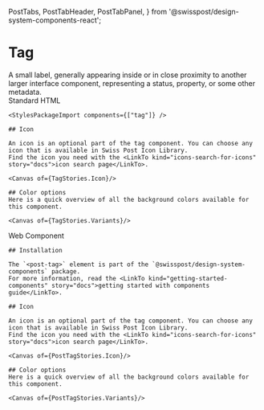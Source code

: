   PostTabs,
  PostTabHeader,
  PostTabPanel,
} from '@swisspost/design-system-components-react';

<Meta of={TagStories}/>

# Tag

<div className="lead">
  A small label, generally appearing inside or in close proximity to another larger interface component, representing a status, property, or some other metadata.
</div>
<PostTabs>
  <PostTabHeader slot="tabs" panel="standardHTML">Standard HTML</PostTabHeader>
  <PostTabPanel name="standardHTML">
    <Canvas of={TagStories.Default} sourceState="shown"/>
    <div className="hide-col-default">
      <Controls of={TagStories.Default}/>
    </div>

    <StylesPackageImport components={["tag"]} />

    ## Icon
    
    An icon is an optional part of the tag component. You can choose any icon that is available in Swiss Post Icon Library.
    Find the icon you need with the <LinkTo kind="icons-search-for-icons" story="docs">icon search page</LinkTo>.

    <Canvas of={TagStories.Icon}/>

    ## Color options
    Here is a quick overview of all the background colors available for this component.

    <Canvas of={TagStories.Variants}/>
  </PostTabPanel>

  <PostTabHeader slot="tabs" panel="webcomponent">Web Component</PostTabHeader>
  <PostTabPanel name="webcomponent">
    <Canvas sourceState="shown" of={PostTagStories.Default}/>
    <Controls of={PostTagStories.Default}/>

    ## Installation

    The `<post-tag>` element is part of the `@swisspost/design-system-components` package.
    For more information, read the <LinkTo kind="getting-started-components" story="docs">getting started with components guide</LinkTo>.

    ## Icon
    
    An icon is an optional part of the tag component. You can choose any icon that is available in Swiss Post Icon Library.
    Find the icon you need with the <LinkTo kind="icons-search-for-icons" story="docs">icon search page</LinkTo>.

    <Canvas of={PostTagStories.Icon}/>

    ## Color options
    Here is a quick overview of all the background colors available for this component.

    <Canvas of={PostTagStories.Variants}/>
  </PostTabPanel>
</PostTabs>